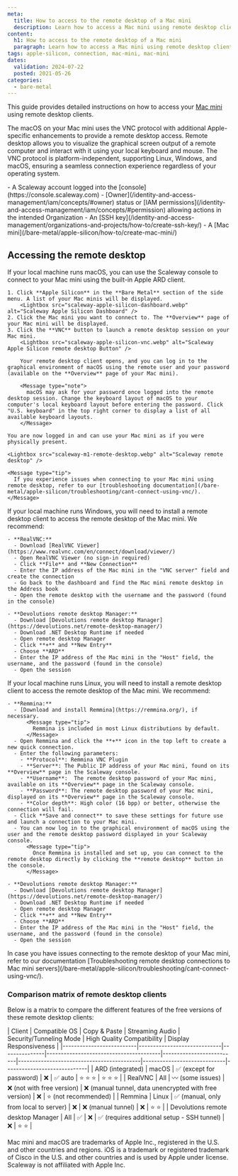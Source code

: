 ```yaml
---
meta:
  title: How to access to the remote desktop of a Mac mini
  description: Learn how to access a Mac mini using remote desktop clients on macOS, Windows, and Linux.
content:
  h1: How to access to the remote desktop of a Mac mini
  paragraph: Learn how to access a Mac mini using remote desktop clients on macOS, Windows, and Linux.
tags: apple-silicon, connection, mac-mini, mac-mini
dates:
  validation: 2024-07-22
  posted: 2021-05-26
categories:
  - bare-metal
---
```


This guide provides detailed instructions on how to access your [Mac mini](/bare-metal/apple-silicon/concepts/#mac-mini) using remote desktop clients.

The macOS on your Mac mini uses the VNC protocol with additional Apple-specific enhancements to provide a remote desktop access.
Remote desktop allows you to visualize the graphical screen output of a remote computer and interact with it using your local keyboard and mouse.
The VNC protocol is platform-independent, supporting Linux, Windows, and macOS, ensuring a seamless connection experience regardless of your operating system.

<Macro id="requirements" />
- A Scaleway account logged into the [console](https://console.scaleway.com)
- [Owner](/identity-and-access-management/iam/concepts/#owner) status or [IAM permissions](/identity-and-access-management/iam/concepts/#permission) allowing actions in the intended Organization
- An [SSH key](/identity-and-access-management/organizations-and-projects/how-to/create-ssh-key/)
- A [Mac mini](/bare-metal/apple-silicon/how-to/create-mac-mini/)

## Accessing the remote desktop
<Tabs id="os">
  <TabsTab label="macOS">
    If your local machine runs macOS, you can use the Scaleway console to connect to your Mac mini using the built-in Apple ARD client.

    1. Click **Apple Silicon** in the **Bare Metal** section of the side menu. A list of your Mac minis will be displayed.
        <Lightbox src="scaleway-apple-silicon-dashboard.webp" alt="Scaleway Apple Silicon Dashboard" />
    2. Click the Mac mini you want to connect to. The **Overview** page of your Mac mini will be displayed.
    3. Click the **VNC** button to launch a remote desktop session on your Mac mini.
        <Lightbox src="scaleway-apple-silicon-vnc.webp" alt="Scaleway Apple Silicon remote desktop Button" />

        Your remote desktop client opens, and you can log in to the graphical environment of macOS using the remote user and your password (available on the **Overview** page of your Mac mini).

        <Message type="note">
          macOS may ask for your password once logged into the remote desktop session. Change the keyboard layout of macOS to your computer's local keyboard layout before entering the password. Click "U.S. keyboard" in the top right corner to display a list of all available keyboard layouts.
        </Message>

    You are now logged in and can use your Mac mini as if you were physically present.

    <Lightbox src="scaleway-m1-remote-desktop.webp" alt="Scaleway remote desktop" />

    <Message type="tip">
      If you experience issues when connecting to your Mac mini using remote desktop, refer to our [troubleshooting documentation](/bare-metal/apple-silicon/troubleshooting/cant-connect-using-vnc/).
    </Message>
  </TabsTab>
  <TabsTab label="Windows">
    If your local machine runs Windows, you will need to install a remote desktop client to access the remote desktop of the Mac mini. We recommend:

    - **RealVNC:**
      - Download [RealVNC Viewer](https://www.realvnc.com/en/connect/download/viewer/)
      - Open RealVNC Viewer (no sign-in required)
      - Click **File** and **New Connection**
      - Enter the IP address of the Mac mini in the "VNC server" field and create the connection
      - Go back to the dashboard and find the Mac mini remote desktop in the Address book
      - Open the remote desktop with the username and the password (found in the console)

    - **Devolutions remote desktop Manager:**
      - Download [Devolutions remote desktop Manager](https://devolutions.net/remote-desktop-manager/)
      - Download .NET Desktop Runtime if needed
      - Open remote desktop Manager
      - Click **+** and **New Entry**
      - Choose **ARD**
      - Enter the IP address of the Mac mini in the "Host" field, the username, and the password (found in the console)
      - Open the session
  </TabsTab>
  <TabsTab label="Linux">
    If your local machine runs Linux, you will need to install a remote desktop client to access the remote desktop of the Mac mini. We recommend:

    - **Remmina:**
      - [Download and install Remmina](https://remmina.org/), if necessary.
          <Message type="tip">
            Remmina is included in most Linux distributions by default.
          </Message>
      - Open Remmina and click the **+** icon in the top left to create a new quick connection.
      - Enter the following parameters:
        - **Protocol**: Remmina VNC Plugin
        - **Server**: The Public IP address of your Mac mini, found on its **Overview** page in the Scaleway console.
        - **Username**:  The remote desktop password of your Mac mini, available on its **Overview** page in the Scaleway console.
        - **Password**: The remote desktop password of your Mac mini, displayed on its **Overview** page in the Scaleway console.
        - **Color depth**: High color (16 bpp) or better, otherwise the connection will fail.
      - Click **Save and connect** to save these settings for future use and launch a connection to your Mac mini.
      - You can now log in to the graphical environment of macOS using the user and the remote desktop password displayed in your Scaleway console.
          <Message type="tip">
            Once Remmina is installed and set up, you can connect to the remote desktop directly by clicking the **remote desktop** button in the console.
          </Message>

    - **Devolutions remote desktop Manager:**
      - Download [Devolutions remote desktop Manager](https://devolutions.net/remote-desktop-manager/)
      - Download .NET Desktop Runtime if needed
      - Open remote desktop Manager
      - Click **+** and **New Entry**
      - Choose **ARD**
      - Enter the IP address of the Mac mini in the "Host" field, the username, and the password (found in the console)
      - Open the session
  </TabsTab>
</Tabs>

<Message typ="tip">
  In case you have issues connecting to the remote desktop of your Mac mini, refer to our documentation [Troubleshooting remote desktop connections to Mac mini servers](/bare-metal/apple-silicon/troubleshooting/cant-connect-using-vnc/).
</Message>

### Comparison matrix of remote desktop clients

Below is a matrix to compare the different features of the free versions of these remote desktop clients:

| Client                 | Compatible OS | Copy & Paste                           | Streaming Audio          | Security/Tunneling Mode                   | High Quality Compatibility | Display Responsiveness     |
|--------------------------|-----------------------------|---------------|----------------------------------------|--------------------------|-------------------------------------------|-----------------------------|-----------------------------|
| ARD (integrated)         | macOS         | ✅ (except for password)            | ❌                    | ✅ auto                          | ⭐ ⭐ ⭐              | ⭐ ⭐ ⭐              |
| RealVNC                  | All           | 〰️ (some issues)                | ❌ (not with free version) | ❌ (manual tunnel, data unencrypted with free version) | ❌                        | ⭐ (not recommended)                |
| Remmina                  | Linux         | ✅ (manual, only from local to server) | ❌                    | ❌ (manual tunnel)                    | ❌                        | ⭐ ⭐                   |
| Devolutions remote desktop Manager | All           | ✅                            | ❌                    | ✅ (requires additional setup - SSH tunnel)    | ❌                        | ⭐ ⭐                   |

<Message type="note">
  Mac mini and macOS are trademarks of Apple Inc., registered in the U.S. and other countries and regions. iOS is a trademark or registered trademark of Cisco in the U.S. and other countries and is used by Apple under license. Scaleway is not affiliated with Apple Inc.
</Message>